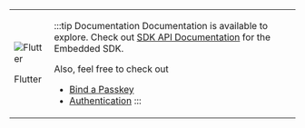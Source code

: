 
<table class='logoTable'>
<tr class='logoTr'>
<td class='logoTdLeft'>

![Flutter](@site/static/img/logo-flutter.svg)

Flutter

</td>
<td class='logoTdRight'>

:::tip Documentation
Documentation is available to explore. Check out [SDK API Documentation](https://gobeyondidentity.github.io/bi-sdk-flutter/) for the Embedded SDK.

Also, feel free to check out
- [Bind a Passkey](#binding-a-passkey)
- [Authentication](#authentication)
:::

</td>
</tr>
</table>
